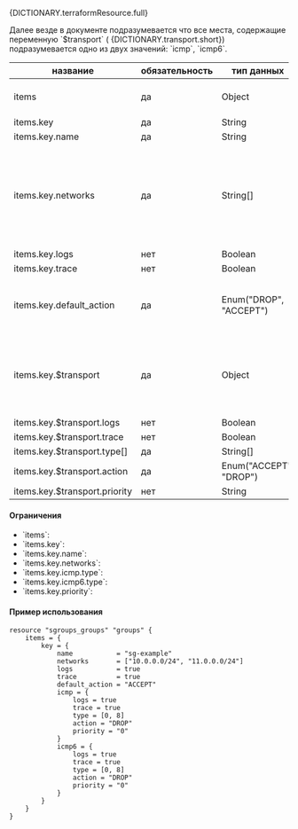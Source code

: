 
<div className="paragraph">
  <p>{DICTIONARY.terraformResource.full}</p>
</div>
<div className="paragraph">
  Далее везде в документе подразумевается что все места, содержащие переменную `$transport` (
  {DICTIONARY.transport.short}) подразумевается одно из двух значений: `icmp`, `icmp6`.
</div>

<div className="scrollable-x">
  <table>
    <thead>
      <tr>
        <th>название</th>
        <th>обязательность</th>
        <th>тип данных</th>
        <th>доп. описание</th>
      </tr>
    </thead>
    <tbody>
      <tr>
        <td>items</td>
        <td>да</td>
        <td>Object</td>
        <td>Cписок ресурсов создаваемые terraform ресурсом.</td>
      </tr>
      <tr>
        <td>items.key</td>
        <td>да</td>
        <td>String</td>
        <td>Уникальный ключ блока items.</td>
      </tr>
      <tr>
        <td>items.key.name</td>
        <td>да</td>
        <td>String</td>
        <td>Имя Security Group.</td>
      </tr>
      <tr>
        <td>items.key.networks</td>
        <td>да</td>
        <td>String[]</td>
        <td>
          Список содержащий имена подсетей которые включены в указанную группу безопасности. Т.к. описывается
          имплементация Terrafom module в Terraform resource то имя Networks совпадает с CIDR хотя им не является.
        </td>
      </tr>
      <tr>
        <td>items.key.logs</td>
        <td>нет</td>
        <td>Boolean</td>
        <td>{DICTIONARY.log.short}</td>
      </tr>
      <tr>
        <td>items.key.trace</td>
        <td>нет</td>
        <td>Boolean</td>
        <td>{DICTIONARY.trace.short}</td>
      </tr>
      <tr>
        <td>items.key.default_action</td>
        <td>да</td>
        <td>Enum("DROP", "ACCEPT")</td>
        <td>
          Определяет действие по умолчанию для пакетов, не соответствующих ни одному из установленных правил в цепочке.
        </td>
      </tr>
      <tr>
        <td>items.key.$transport</td>
        <td>да</td>
        <td>Object</td>
        <td>
          Структура, описывающая взаимодействие с ICMP-трафиком по умолчанию. Для обработки ICMP-трафика добавляется
          соответствующее правило в начало цепочки.
        </td>
      </tr>
      <tr>
        <td>items.key.$transport.logs</td>
        <td>нет</td>
        <td>Boolean</td>
        <td>{DICTIONARY.log.short}</td>
      </tr>
      <tr>
        <td>items.key.$transport.trace</td>
        <td>нет</td>
        <td>Boolean</td>
        <td>{DICTIONARY.trace.short}</td>
      </tr>
      <tr>
        <td>items.key.$transport.type[]</td>
        <td>да</td>
        <td>String[]</td>
        <td>{DICTIONARY.icmpTypes.short}</td>
      </tr>
      <tr>
        <td>items.key.$transport.action</td>
        <td>да</td>
        <td>Enum("ACCEPT", "DROP")</td>
        <td>{DICTIONARY.action.short}</td>
      </tr>
      <tr>
        <td>items.key.$transport.priority</td>
        <td>нет</td>
        <td>String</td>
        <td>{DICTIONARY.priority.short}</td>
      </tr>
    </tbody>
  </table>
</div>

#### Ограничения

<ul>
  <li>
    `items`:
    <Restrictions data={RESTRICTIONS.items} />
  </li>
  <li>
    `items.key`:
    <Restrictions data={RESTRICTIONS.itemsRuleName_sg} />
  </li>
  <li>
    `items.key.name`:
    <Restrictions data={RESTRICTIONS.name} />
  </li>
  <li>
    `items.key.networks`:
    <Restrictions data={RESTRICTIONS.cidr} />
  </li>
  <li>
    `items.key.icmp.type`:
    <Restrictions data={RESTRICTIONS.icmpType} />
  </li>
  <li>
    `items.key.icmp6.type`:
    <Restrictions data={RESTRICTIONS.icmpType} />
  </li>
  <li>
    `items.key.priority`:
    <Restrictions data={RESTRICTIONS.priority} />
  </li>
</ul>

#### Пример использования

```hcl
resource "sgroups_groups" "groups" {
    items = {
        key = {
            name           = "sg-example"
            networks       = ["10.0.0.0/24", "11.0.0.0/24"]
            logs           = true
            trace          = true
            default_action = "ACCEPT"
            icmp = {
                logs = true
                trace = true
                type = [0, 8]
                action = "DROP"
                priority = "0"
            }
            icmp6 = {
                logs = true
                trace = true
                type = [0, 8]
                action = "DROP"
                priority = "0"
            }
        }
    }
}
```
